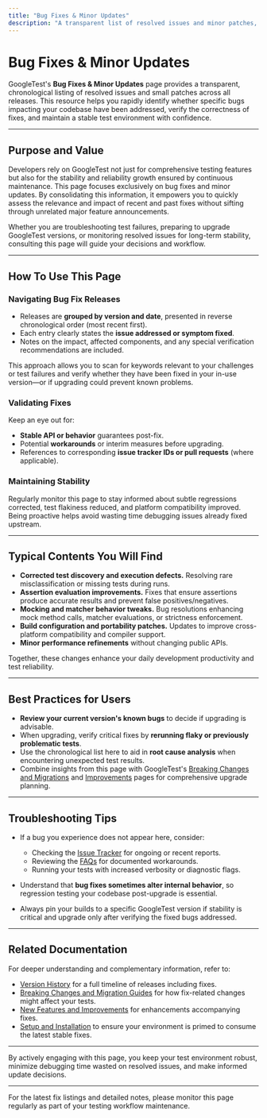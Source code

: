 ```yaml
---
title: "Bug Fixes & Minor Updates"
description: "A transparent list of resolved issues and minor patches, grouped by release. Enables developers to judge bug impact, verify fixed problems, and maintain stable test environments with confidence."
---
```


# Bug Fixes & Minor Updates

GoogleTest's **Bug Fixes & Minor Updates** page provides a transparent, chronological listing of resolved issues and small patches across all releases. This resource helps you rapidly identify whether specific bugs impacting your codebase have been addressed, verify the correctness of fixes, and maintain a stable test environment with confidence.

---

## Purpose and Value

Developers rely on GoogleTest not just for comprehensive testing features but also for the stability and reliability growth ensured by continuous maintenance. This page focuses exclusively on bug fixes and minor updates. By consolidating this information, it empowers you to quickly assess the relevance and impact of recent and past fixes without sifting through unrelated major feature announcements.

Whether you are troubleshooting test failures, preparing to upgrade GoogleTest versions, or monitoring resolved issues for long-term stability, consulting this page will guide your decisions and workflow.

---

## How To Use This Page

### Navigating Bug Fix Releases

- Releases are **grouped by version and date**, presented in reverse chronological order (most recent first).
- Each entry clearly states the **issue addressed or symptom fixed**.
- Notes on the impact, affected components, and any special verification recommendations are included.

This approach allows you to scan for keywords relevant to your challenges or test failures and verify whether they have been fixed in your in-use version—or if upgrading could prevent known problems.

### Validating Fixes

Keep an eye out for:
- **Stable API or behavior** guarantees post-fix.
- Potential **workarounds** or interim measures before upgrading.
- References to corresponding **issue tracker IDs or pull requests** (where applicable).

### Maintaining Stability

Regularly monitor this page to stay informed about subtle regressions corrected, test flakiness reduced, and platform compatibility improved. Being proactive helps avoid wasting time debugging issues already fixed upstream.

---

## Typical Contents You Will Find

- **Corrected test discovery and execution defects.** Resolving rare misclassification or missing tests during runs.
- **Assertion evaluation improvements.** Fixes that ensure assertions produce accurate results and prevent false positives/negatives.
- **Mocking and matcher behavior tweaks.** Bug resolutions enhancing mock method calls, matcher evaluations, or strictness enforcement.
- **Build configuration and portability patches.** Updates to improve cross-platform compatibility and compiler support.
- **Minor performance refinements** without changing public APIs.

Together, these changes enhance your daily development productivity and test reliability.

---

## Best Practices for Users

- **Review your current version's known bugs** to decide if upgrading is advisable.
- When upgrading, verify critical fixes by **rerunning flaky or previously problematic tests**.
- Use the chronological list here to aid in **root cause analysis** when encountering unexpected test results.
- Combine insights from this page with GoogleTest's [Breaking Changes and Migrations](./breaking-changes.md) and [Improvements](./improvements.md) pages for comprehensive upgrade planning.

---

## Troubleshooting Tips

- If a bug you experience does not appear here, consider:
  - Checking the [Issue Tracker](https://github.com/google/googletest/issues) for ongoing or recent reports.
  - Reviewing the [FAQs](../../faq/common-questions) for documented workarounds.
  - Running your tests with increased verbosity or diagnostic flags.

- Understand that **bug fixes sometimes alter internal behavior**, so regression testing your codebase post-upgrade is essential.

- Always pin your builds to a specific GoogleTest version if stability is critical and upgrade only after verifying the fixed bugs addressed.

---

## Related Documentation

For deeper understanding and complementary information, refer to:

- [Version History](./version-history.md) for a full timeline of releases including fixes.
- [Breaking Changes and Migration Guides](../breaking-changes-migrations/migration-guides.md) for how fix-related changes might affect your tests.
- [New Features and Improvements](../improvements.md) for enhancements accompanying fixes.
- [Setup and Installation](../../guides/getting-started/setup-and-installation.md) to ensure your environment is primed to consume the latest stable fixes.

---

By actively engaging with this page, you keep your test environment robust, minimize debugging time wasted on resolved issues, and make informed update decisions.

---

For the latest fix listings and detailed notes, please monitor this page regularly as part of your testing workflow maintenance.
